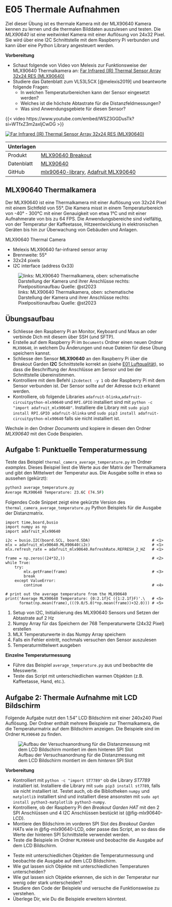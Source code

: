 # E05 Thermale Aufnahmen {.unnumbered}


Ziel dieser Übung ist es thermale Kamera mit der MLX90640 Kamera kennen zu lernen und die thermalen Bilddaten auszulesen und testen. Die *MLX90640* ist eine weitwinkel Kamera mit einer Auflösung von 24x32 Pixel. Sie wird über eine I2C Schnittstelle mit dem Raspberry Pi verbunden und kann über eine Python Library angesteuert werden.

**Vorbereitung**

- Schaut folgende von Video von Melexis zur Funktionsweise der MLX90640 Thermalkamera an: [Far Infrared (IR) Thermal Sensor Array 32x24 RES (MLX90640)](https://www.youtube.com/embed/WSZ3GGDusTk?si=WTfxZ3m2axljCwDG) 
- Studiere das Datenblatt zum VL53L5CX [@melexis2019] und beantworte folgende Fragen:
  - In welchen Temperaturbereichen kann der Sensor eingesetzt werden? 
  - Welches ist die höchste Abtastrate für die Distanzfeldmessungen?
  - Was sind Anwendungsgebiete für diesen Sensor?

::: {.content-visible when-format="html"}
{{< video https://www.youtube.com/embed/WSZ3GGDusTk?si=WTfxZ3m2axljCwDG >}}
:::
::: {.content-visible unless-format="html"}
[![Far Infrared (IR) Thermal Sensor Array 32x24 RES (MLX90640)](images/youtube_adafruit_VL53L5CX.png)](https://www.youtube.com/embed/WSZ3GGDusTk?si=WTfxZ3m2axljCwDG)
:::

| **Unterlagen** |                                                          |
| ---------- | ------------------------------------------------------------ |
| Produkt    | [MLX90640 Breakout](https://shop.pimoroni.com/products/mlx90640-thermal-camera-breakout?variant=12549161746515) |
| Datenblatt | [MLX90640](https://www.melexis.com/-/media/files/documents/datasheets/mlx90640-datasheet-melexis.pdf) |
| GitHub     | [mlx90640-library](https://github.com/pimoroni/mlx90640-library), [Adafruit MLX90640](https://github.com/adafruit/Adafruit_CircuitPython_MLX90640)   |

## MLX90640 Thermalkamera\index{MLX90640}
Der MLX90640 ist eine Thermalkamera mit einer Auflösung von 32x24 Pixel mit einem Sichtfeld von 55°. Die Kamera misst in einem Temperaturbereich von  -40° - 300°C mit einer Genauigkeit von etwa 1°C und mit einer Aufnahmerate von bis zu 64 FPS.
Die Anwendungsbereiche sind vielfältig, von der Temperatur der Kaffeetasse, Hitzeentwicklung in elektronischen Geräten bis hin zur Überwachung von Gebäuden und Anlagen.

MLX90640 Thermal Camera

- Melexis MLX90640 far-infrared sensor array
- Brennweite: 55°
- 32x24 pixels
- I2C interface (address 0x33)

![links: MLX90640 Thermalkamera, oben: schematische Darstellung der Kamera und ihrer Anschlüsse rechts: Pixelpositionaufbau Quelle: @st2023](images/MLX90640_wide.jpg){#fig-MLX90640}

## Übungsaufbau

- Schliesse den Raspberry Pi an Monitor, Keyboard und Maus an oder verbinde Dich mit diesem über SSH (und SFTP).
- Erstelle auf dem Raspberry Pi im `Documents` Ordner einen neuen Ordner `MLX90640`, in welchem Du Änderungen und neue Dateien für diese Übung speichern kannst.
- Schliesse den Sensor **MLX90640** an den Raspberry Pi über die Breakout Garden **I2C** Schnittstelle korrekt an (siehe [E01 Luftqualität](E01_Luftqualitaet.qmd)), so dass die Beschriftung der Anschlüsse am Sensor und bei der Schnittstelle übereinstimmen.
- Kontrolliere mit dem Befehl `i2cdetect -y 1` ob der Raspberry Pi mit dem Sensor verbunden ist. Der Sensor sollte auf der Adresse `0x33` erkannt werden.
- Kontrolliere, ob folgende Libraries `adafruit-blinka`,`adafruit-circuitpython-mlx90640` und `RPI.GPIO` installiert sind mit `python -c "import adafruit_mlx90640"`. Installiere die Library mit `sudo pip3 install RPI.GPIO adafruit-blinka` und `sudo pip3 install adafruit-circuitpython-mlx90640` falls sie nicht installiert ist.

Wechsle in den Ordner *Documents* und kopiere in diesen den Ordner *MLX90640* mit den Code Beispielen.

## Aufgabe 1: Punktuelle Temperaturmessung
Teste das Beispiel `thermal_camera_average_temperature.py` im Ordner *examples*. Dieses Beispiel liest die Werte aus der Matrix der Thermalkamera und gibt den Mittelwert der Temperatur aus. Die Ausgabe sollte in etwa so aussehen (gekürzt):

``` bash
python3 average_temperature.py 
Average MLX90640 Temperature: 23.6C (74.5F)
```

Folgendes Code Snippet zeigt eine gekürzte Version des `thermal_camera_average_temperature.py` Python Beispiels für die Ausgabe der Distanzmatrix.

```.python
import time,board,busio
import numpy as np
import adafruit_mlx90640

i2c = busio.I2C(board.SCL, board.SDA)                           # <1>
mlx = adafruit_mlx90640.MLX90640(i2c)                           # <1>
mlx.refresh_rate = adafruit_mlx90640.RefreshRate.REFRESH_2_HZ   # <1>

frame = np.zeros((24*32,))                                      # <2>
while True:
    try:
        mlx.getFrame(frame)                                     # <3>
        break
    except ValueError:
        continue                                                # <4>

# print out the average temperature from the MLX90640
print('Average MLX90640 Temperature: {0:2.1f}C ({1:2.1f}F)'.\   # <5>
      format(np.mean(frame),(((9.0/5.0)*np.mean(frame))+32.0))) # <5>
```
1. Setup von I2C, Initialisierung des MLX90640 Sensors und Setzen der Abtastrate auf 2 Hz
2. Numpy Array für das Speichern der 768 Temperaturwerte (24x32 Pixel) erstellen
3. MLX Temperaturwerte in das Numpy Array speichern
4. Falls ein Fehler eintritt, nochmals versuchen den Sensor auszulesen
5. Temperaturmittelwert ausgeben

::: exercise
**Einzelne Temperaturmessung**

- Führe das Beispiel `average_temperature.py` aus und beobachte die Messwerte.
- Teste das Script mit unterschiedlichen warmen Objekten (z.B. Kaffeetasse, Hand, etc.).
:::

## Aufgabe 2: Thermale Aufnahme mit LCD Bildschirm
Folgende Aufgabe nutzt den 1.54" LCD Bildschirm mit einer 240x240 Pixel Auflösung. Der Ordner enthält mehrere Beispiele zur Thermalkamera, die die Temperaturmatrix auf dem Bildschirm anzeigen. Die Beispiele sind im Ordner `MLX90640` zu finden. 

![Aufbau der Versuchsanordnung für die Distanzmessung mit dem LCD Bildschirm montiert im dem *hinteren* SPI Slot](images/MLX90640_LCD.jpg){#fig-mlx90640-LCD}

**Vorbereitung**

- Kontrolliert mit `python -c "import ST7789"` ob die Library *ST7789* installiert ist. Installiere die Library mit `sudo pip3 install st7789`, falls sie nicht installiert ist. Testet auch, ob die Bibliotheken `numpy` und `matplotlib` installiert sind und installiert diese ansonsten mit `sudo apt install python3-matplotlib python3-numpy`.
- Kontrolliere, ob der Raspberry Pi den *Breakout Garden HAT* mit den 2 SPI Anschlüssen und 4 I2C Anschlüssen bestückt ist (@fig-mlx90640-LCD).
- Montiere den Bildschirm im vorderen SPI Slot des *Breakout Garden HAT*s wie in @fig-mlx90640-LCD, oder passe das Script, an so dass die Werte der hinteren SPI Schnittstelle verwendet werden.
- Teste die Beispiele im Ordner `MLX90640` und beobachte die Ausgabe auf dem LCD Bildschirm.

::: exercise
- Teste mit unterschiedlichen Objekten die Temperaturmessung und beobachte die Ausgabe auf dem LCD Bildschirm.
- Wie gut lassen sich Objekte mit unterschiedlichen Temperaturen unterscheiden?
- Wie gut lassen sich Objekte erkennen, die sich in der Temperatur nur wenig oder stark unterscheiden?
- Studiere den Code der Beispiele und versuche die Funktionsweise zu verstehen.
- Überlege Dir, wie Du die Beispiele erweitern könntest.
:::
